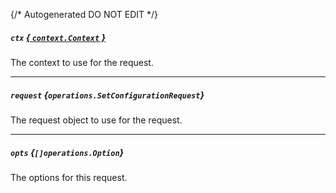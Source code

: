 {/* Autogenerated DO NOT EDIT  */}

##### `ctx` [*{ `context.Context` }*](https://pkg.go.dev/context#Context)
The context to use for the request.

---
##### `request` *{`operations.SetConfigurationRequest`}*
The request object to use for the request.
<Collapsible openLabel={Labels.showProperties} closeLabel={Labels.hideProperties}>
    <SetConfigurationRequest/>
</Collapsible>

---
##### `opts` *{`[]operations.Option`}*
The options for this request.


